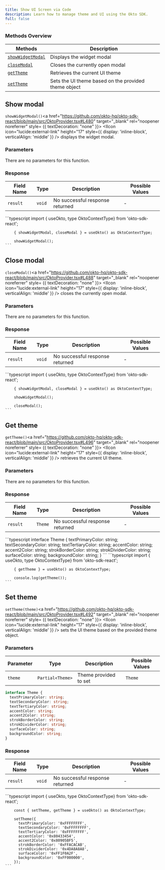 ```yaml
---
title: Show UI Screen via Code
description: Learn how to manage theme and UI using the Okto SDK.
full: false
---
```




### Methods Overview

| Methods                            | Description                                          |                 
|------------------------------------|------------------------------------------------------|
| [`showWidgetModal`](#show-modal)   | Displays the widget modal                            |
| [`closeModal`](#close-modal)       | Closes the currently open modal                      |
| [`getTheme`](#get-theme)           | Retrieves the current UI theme                       |
| [`setTheme`](#set-theme)           | Sets the UI theme based on the provided theme object |

<div className="method-box">

## Show modal

`showWidgetModal()`<a href="https://github.com/okto-hq/okto-sdk-react/blob/main/src/OktoProvider.tsx#L480" target="_blank" rel="noopener noreferrer" style= {{ textDecoration: "none" }}> <IIcon icon="lucide:external-link" height="17" style={{ display: 'inline-block', verticalAlign: 'middle' }} /></a> displays the widget modal.

### Parameters

There are no parameters for this function.

### Response

<Callout title="Success Response">

| Field Name | Type                | Description                                 | Possible Values |
|------------|---------------------|---------------------------------------------|-----------------|
| `result`   | `void`              | No successful response returned             | -               |

</Callout>

<Accordions>
<Accordion title="Example">
<Tabs items={['Typescript']}>
  <Tab value="Typescript">
    ```typescript
        import { useOkto, type OktoContextType} from 'okto-sdk-react';
 
        { showWidgetModal, closeModal } = useOkto() as OktoContextType;
 
        showWidgetModal();
    ```
  </Tab>
</Tabs>
</Accordion>
</Accordions>

</div>

<div className="method-box">

## Close modal

`closeModal()`<a href="https://github.com/okto-hq/okto-sdk-react/blob/main/src/OktoProvider.tsx#L488" target="_blank" rel="noopener noreferrer" style= {{ textDecoration: "none" }}> <IIcon icon="lucide:external-link" height="17" style={{ display: 'inline-block', verticalAlign: 'middle' }} /></a> closes the currently open modal.

### Parameters

There are no parameters for this function.

### Response

<Callout title="Success Response">

| Field Name | Type                | Description                                 | Possible Values |
|------------|---------------------|---------------------------------------------|-----------------|
| `result`   | `void`              | No successful response returned             | -               |

</Callout>

<Accordions>
<Accordion title="Example">
<Tabs items={['Typescript']}>
  <Tab value="Typescript">
    ```typescript
        import { useOkto, type OktoContextType} from 'okto-sdk-react';
 
        { showWidgetModal, closeModal } = useOkto() as OktoContextType;
 
        showWidgetModal();

        closeModal();
    ```
  </Tab>
</Tabs>
</Accordion>
</Accordions>

</div>

<div className="method-box">

## Get theme

`getTheme()`<a href="https://github.com/okto-hq/okto-sdk-react/blob/main/src/OktoProvider.tsx#L496" target="_blank" rel="noopener noreferrer" style= {{ textDecoration: "none" }}> <IIcon icon="lucide:external-link" height="17" style={{ display: 'inline-block', verticalAlign: 'middle' }} /></a> retrieves the current UI theme.

### Parameters

There are no parameters for this function.

### Response

<Callout title="Success Response">

| Field Name | Type                | Description                                 | Possible Values |
|------------|---------------------|---------------------------------------------|-----------------|
| `result`   | `Theme`             | No successful response returned             | -               |

<Accordions>
<Accordion title="Response Type">
```typescript
interface Theme {
  textPrimaryColor: string;
  textSecondaryColor: string;
  textTertiaryColor: string;
  accentColor: string;
  accent2Color: string;
  strokBorderColor: string;
  strokDividerColor: string;
  surfaceColor: string;
  backgroundColor: string;
}
```
</Accordion>
</Accordions>

</Callout>

<Accordions>
<Accordion title="Example">
<Tabs items={['Typescript']}>
  <Tab value="Typescript">
    ```typescript
        import { useOkto, type OktoContextType} from 'okto-sdk-react';
 
        { getTheme } = useOkto() as OktoContextType;
 
        console.log(getTheme());
    ```
  </Tab>
</Tabs>
</Accordion>
</Accordions>

</div>

<div className="method-box">

## Set theme

`setTheme(theme)`<a href="https://github.com/okto-hq/okto-sdk-react/blob/main/src/OktoProvider.tsx#L492" target="_blank" rel="noopener noreferrer" style= {{ textDecoration: "none" }}> <IIcon icon="lucide:external-link" height="17" style={{ display: 'inline-block', verticalAlign: 'middle' }} /></a> sets the UI theme based on the provided theme object.

### Parameters

| Parameter   | Type                 | Description                                               | Possible Values |
|-------------|----------------------|-----------------------------------------------------------|-----------------|
| `theme  `   | `Partial<Theme>`     | Theme provided to set                                     | `Theme`         |

```typescript 
interface Theme {
  textPrimaryColor: string;
  textSecondaryColor: string;
  textTertiaryColor: string;
  accentColor: string;
  accent2Color: string;
  strokBorderColor: string;
  strokDividerColor: string;
  surfaceColor: string;
  backgroundColor: string;
}
```

### Response

<Callout title="Success Response">

| Field Name | Type                | Description                                 | Possible Values |
|------------|---------------------|---------------------------------------------|-----------------|
| `result`   | `void`             | No successful response returned              | -               |

</Callout>

<Accordions>
<Accordion title="Example">
<Tabs items={['Typescript']}>
  <Tab value="Typescript">
    ```typescript
        import { useOkto, type OktoContextType} from 'okto-sdk-react';
 
 
        const { setTheme, getTheme } = useOkto() as OktoContextType;
 
        setTheme({
          textPrimaryColor: '0xFFFFFFFF',
          textSecondaryColor: '0xFFFFFFFF',
          textTertiaryColor: '0xFFFFFFFF',
          accentColor: '0x80433454',
          accent2Color: '0x80905BF5',
          strokBorderColor: '0xFFACACAB',
          strokDividerColor: '0x4DA8A8A8',
          surfaceColor: '0xFF1F0A2F',
          backgroundColor: '0xFF000000',
        });
    ```
  </Tab>
</Tabs>
</Accordion>
</Accordions>
</div>